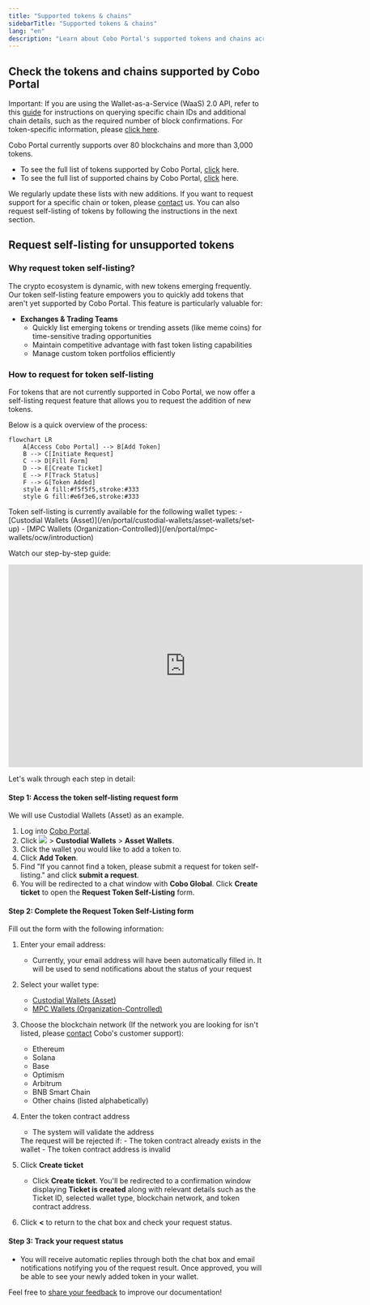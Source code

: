 ```yaml
---
title: "Supported tokens & chains"
sidebarTitle: "Supported tokens & chains"
lang: "en"
description: "Learn about Cobo Portal's supported tokens and chains across 80+ blockchains. Includes self-listing request feature for custom token integration in Custodial and MPC Wallets."
---
```


## Check the tokens and chains supported by Cobo Portal

<Note>Important: If you are using the Wallet-as-a-Service (WaaS) 2.0 API, refer to this [guide](https://www.cobo.com/developers/v2/api-references/wallets/list-supported-chains) for instructions on querying specific chain IDs and additional chain details, such as the required number of block confirmations. For token-specific information, please [click here](https://www.cobo.com/developers/v2/api-references/wallets/list-supported-tokens).</Note>

Cobo Portal currently supports over 80 blockchains and more than 3,000 tokens.

- To see the full list of tokens supported by Cobo Portal, [click](https://www.cobo.com/tokens) here.
- To see the full list of supported chains by Cobo Portal, [click](https://www.cobo.com/chains) here.

<Info>We regularly update these lists with new additions. If you want to request support for a specific chain or token, please [contact](https://www.cobo.com/contact) us. You can also request self-listing of tokens by following the instructions in the next section.</Info>

## Request self-listing for unsupported tokens

### Why request token self-listing?

The crypto ecosystem is dynamic, with new tokens emerging frequently. Our token self-listing feature empowers you to quickly add tokens that aren't yet supported by Cobo Portal. This feature is particularly valuable for:

- **Exchanges & Trading Teams**
  - Quickly list emerging tokens or trending assets (like meme coins) for time-sensitive trading opportunities
  - Maintain competitive advantage with fast token listing capabilities
  - Manage custom token portfolios efficiently



### How to request for token self-listing
For tokens that are not currently supported in Cobo Portal, we now offer a self-listing request feature that allows you to request the addition of new tokens.

Below is a quick overview of the process:

```mermaid
flowchart LR
    A[Access Cobo Portal] --> B[Add Token]
    B --> C[Initiate Request]
    C --> D[Fill Form]
    D --> E[Create Ticket]
    E --> F[Track Status]
    F --> G[Token Added]
    style A fill:#f5f5f5,stroke:#333
    style G fill:#e6f3e6,stroke:#333
```

<Info>
Token self-listing is currently available for the following wallet types:
- [Custodial Wallets (Asset)](/en/portal/custodial-wallets/asset-wallets/set-up)
- [MPC Wallets (Organization-Controlled)](/en/portal/mpc-wallets/ocw/introduction)
</Info>

Watch our step-by-step guide:

<iframe
  width="700"
  height="400"
  src="https://embed.app.guidde.com/playbooks/xvvaKi45LZMjptbbkEXvpm"
  title="YouTube video player"
  frameborder="0"
  allow="accelerometer; autoplay; clipboard-write; encrypted-media; gyroscope; picture-in-picture"
  allowfullscreen
></iframe>

Let's walk through each step in detail:

#### Step 1: Access the token self-listing request form

<Info>We will use Custodial Wallets (Asset) as an example.</Info>
1. Log into [Cobo Portal](https://portal.cobo.com/login).
2. Click <img src="/en/images/common/wallets_icon.svg" className="icon"/> > **Custodial Wallets** > **Asset Wallets**.
3. Click the wallet you would like to add a token to.
4. Click **Add Token**.
5. Find "If you cannot find a token, please submit a request for token self-listing." and click **submit a request**.
6. You will be redirected to a chat window with **Cobo Global**. Click **Create ticket** to open the **Request Token Self-Listing** form.

#### Step 2: Complete the Request Token Self-Listing form

Fill out the form with the following information:

1. Enter your email address:
   - Currently, your email address will have been automatically filled in. It will be used to send notifications about the status of your request

2. Select your wallet type:
   - [Custodial Wallets (Asset)](/en/portal/custodial-wallets/asset-wallets/set-up)
   - [MPC Wallets (Organization-Controlled)](/en/portal/mpc-wallets/ocw/introduction)

3. Choose the blockchain network (If the network you are looking for isn't listed, please [contact](https://www.cobo.com/contact) Cobo's customer support):
   - Ethereum
   - Solana
   - Base
   - Optimism
   - Arbitrum
   - BNB Smart Chain
   - Other chains (listed alphabetically)

4. Enter the token contract address
   - The system will validate the address
   <Note>
   The request will be rejected if:
   - The token contract already exists in the wallet
   - The token contract address is invalid
   </Note>

5. Click **Create ticket**
   - Click **Create ticket**. You'll be redirected to a confirmation window displaying **Ticket is created** along with relevant details such as the Ticket ID, selected wallet type, blockchain network, and token contract address.

6. Click **&lt;** to return to the chat box and check your request status.

#### Step 3: Track your request status

- You will receive automatic replies through both the chat box and email notifications notifying you of the request result. Once approved, you will be able to see your newly added token in your wallet.

<Tip>Feel free to [share your feedback](https://forms.zohopublic.com/cobo/form/DocumentFeedbackForm/formperma/QvLOhxJv1_JMsJ-1dleZ8Itb_7rzN-LtgvsDdxosoVI?referrername=manuals) to improve our documentation!</Tip>